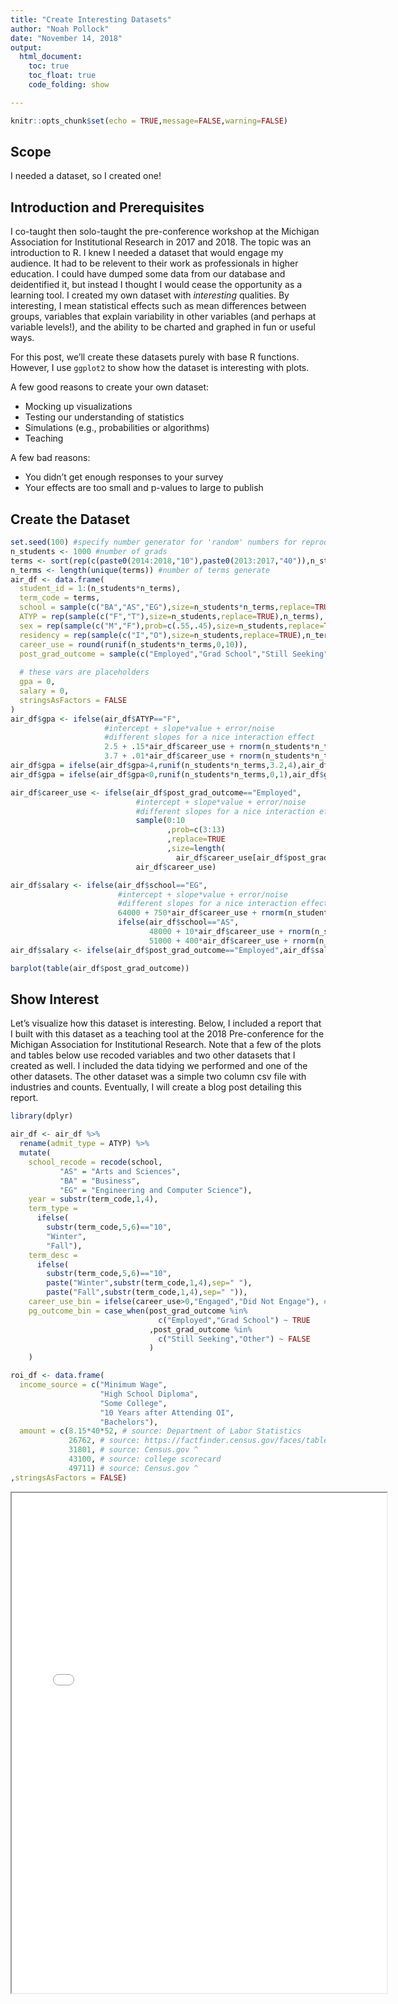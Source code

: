 ```yaml
---
title: "Create Interesting Datasets"
author: "Noah Pollock"
date: "November 14, 2018"
output: 
  html_document:
    toc: true
    toc_float: true
    code_folding: show

---
```


```r
knitr::opts_chunk$set(echo = TRUE,message=FALSE,warning=FALSE)
```

## Scope
I needed a dataset, so I created one!

## Introduction and Prerequisites

I co-taught then solo-taught the pre-conference workshop at the Michigan Association for Institutional Research in 2017 and 2018. The topic was an introduction to R. I knew I needed a dataset that would engage my audience. It had to be relevent to their work as professionals in higher education. I could have dumped some data from our database and deidentified it, but instead I thought I would cease the opportunity as a learning tool. I created my own dataset with *interesting* qualities. By interesting, I mean statistical effects such as mean differences between groups, variables that explain variability in other variables (and perhaps at variable levels!), and the ability to be charted and graphed in fun or useful ways.

For this post, we'll create these datasets purely with base R functions. However, I use `ggplot2` to show how the dataset is interesting with plots.

A few good reasons to create your own dataset:

* Mocking up visualizations
* Testing our understanding of statistics
* Simulations (e.g., probabilities or algorithms)
* Teaching

A few bad reasons:

* You didn't get enough responses to your survey
* Your effects are too small and p-values to large to publish

## Create the Dataset

```r

set.seed(100) #specify number generator for 'random' numbers for reproducibility
n_students <- 1000 #number of grads
terms <- sort(rep(c(paste0(2014:2018,"10"),paste0(2013:2017,"40")),n_students))
n_terms <- length(unique(terms)) #number of terms generate
air_df <- data.frame(
  student_id = 1:(n_students*n_terms),
  term_code = terms,
  school = sample(c("BA","AS","EG"),size=n_students*n_terms,replace=TRUE),
  ATYP = rep(sample(c("F","T"),size=n_students,replace=TRUE),n_terms),
  sex = rep(sample(c("M","F"),prob=c(.55,.45),size=n_students,replace=TRUE),n_terms),
  residency = rep(sample(c("I","O"),size=n_students,replace=TRUE),n_terms),
  career_use = round(runif(n_students*n_terms,0,10)),
  post_grad_outcome = sample(c("Employed","Grad School","Still Seeking","Other"),prob=c(.64,.27,.07,.02),size=n_students*n_terms,replace=TRUE),
  
  # these vars are placeholders
  gpa = 0,
  salary = 0,
  stringsAsFactors = FALSE
)
air_df$gpa <- ifelse(air_df$ATYP=="F",
                     #intercept + slope*value + error/noise
                     #different slopes for a nice interaction effect
                     2.5 + .15*air_df$career_use + rnorm(n_students*n_terms,0,1),
                     3.7 + .01*air_df$career_use + rnorm(n_students*n_terms,0,1))
air_df$gpa = ifelse(air_df$gpa>4,runif(n_students*n_terms,3.2,4),air_df$gpa) # keep gpa under 4
air_df$gpa = ifelse(air_df$gpa<0,runif(n_students*n_terms,0,1),air_df$gpa) # keep gpa above 0

air_df$career_use <- ifelse(air_df$post_grad_outcome=="Employed",
                            #intercept + slope*value + error/noise
                            #different slopes for a nice interaction effect
                            sample(0:10
                                   ,prob=c(3:13)
                                   ,replace=TRUE
                                   ,size=length(
                                     air_df$career_use[air_df$post_grad_outcome=="Employed"])),
                            air_df$career_use)

air_df$salary <- ifelse(air_df$school=="EG",
                        #intercept + slope*value + error/noise
                        #different slopes for a nice interaction effect
                        64000 + 750*air_df$career_use + rnorm(n_students*n_terms,0,1000),
                        ifelse(air_df$school=="AS",
                               48000 + 10*air_df$career_use + rnorm(n_students*n_terms,0,4000),
                               51000 + 400*air_df$career_use + rnorm(n_students*n_terms,0,2700)))
air_df$salary <- ifelse(air_df$post_grad_outcome=="Employed",air_df$salary,NA)

```

```r
barplot(table(air_df$post_grad_outcome))
```

## Show Interest

Let's visualize how this dataset is interesting. Below, I included a report that I built with this dataset as a teaching tool at the 2018 Pre-conference for the Michigan Association for Institutional Research. Note that a few of the plots and tables below use recoded variables and two other datasets that I created as well. I included the data tidying we performed and one of the other datasets. The other dataset was a simple two column csv file with industries and counts. Eventually, I will create a blog post detailing this report.

```r
library(dplyr)

air_df <- air_df %>%
  rename(admit_type = ATYP) %>%
  mutate(
    school_recode = recode(school,
           "AS" = "Arts and Sciences",
           "BA" = "Business",
           "EG" = "Engineering and Computer Science"),
    year = substr(term_code,1,4),
    term_type = 
      ifelse(
        substr(term_code,5,6)=="10",
        "Winter",
        "Fall"),
    term_desc = 
      ifelse(
        substr(term_code,5,6)=="10",
        paste("Winter",substr(term_code,1,4),sep=" "),
        paste("Fall",substr(term_code,1,4),sep=" ")),
    career_use_bin = ifelse(career_use>0,"Engaged","Did Not Engage"), #use case_when instead?
    pg_outcome_bin = case_when(post_grad_outcome %in% 
                                 c("Employed","Grad School") ~ TRUE
                               ,post_grad_outcome %in% 
                                 c("Still Seeking","Other") ~ FALSE
                               )
    )

roi_df <- data.frame(
  income_source = c("Minimum Wage",
                    "High School Diploma",
                    "Some College",
                    "10 Years after Attending OI",
                    "Bachelors"),
  amount = c(8.15*40*52, # source: Department of Labor Statistics
             26762, # source: https://factfinder.census.gov/faces/tableservices/jsf/pages/productview.xhtml?src=CF
             31801, # source: Census.gov ^
             43100, # source: college scorecard
             49711) # source: Census.gov ^
,stringsAsFactors = FALSE)

```

<iframe src ="images/oi_report.pdf" height=800px width=600px />

